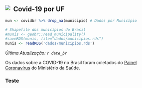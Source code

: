 ## <img src="imagens/mg2.png" style="float: left; margin-right: 10px;" />Covid-19 por UF

```r
mun <- covidbr %>% drop_na(municipio) # Dados por Município

# Shapefile dos municípios do Brasil
#munis <- geobr::read_municipality()
#saveRDS(munis, file="dados/municipios.rds")
munis <- readRDS('dados/municipios.rds')
```

*Última Atualização: `r date_br`*

Os dados sobre a COVID-19 no Brasil foram coletados do <a href='https://covid.saude.gov.br'>Painel Coronavírus</a> do Ministério da Saúde.

### Teste

# {-}


